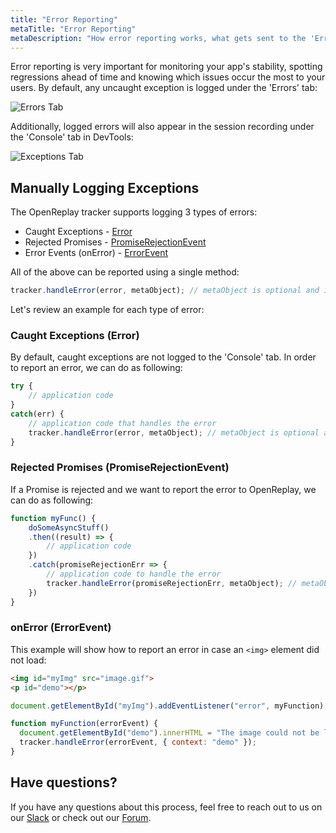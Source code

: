```yaml
---
title: "Error Reporting"
metaTitle: "Error Reporting"
metaDescription: "How error reporting works, what gets sent to the 'Errors' tab and how to report errors and exceptions manually"
---
```


Error reporting is very important for monitoring your app's stability, spotting regressions ahead of time and knowing which issues occur the most to your users. By default, any uncaught exception is logged under the 'Errors' tab:

![Errors Tab](/static/errors-tab.jpg#center)

Additionally, logged errors will also appear in the session recording under the 'Console' tab in DevTools:

![Exceptions Tab](/static/exceptions-tab-in-recording.jpg#center)


## Manually Logging Exceptions

The OpenReplay tracker supports logging 3 types of errors:
* Caught Exceptions - [Error](https://developer.mozilla.org/en-US/docs/Web/JavaScript/Reference/Global_Objects/Error)
* Rejected Promises - [PromiseRejectionEvent](https://developer.mozilla.org/en-US/docs/Web/API/PromiseRejectionEvent)
* Error Events (onError) - [ErrorEvent](https://developer.mozilla.org/en-US/docs/Web/API/ErrorEvent)

All of the above can be reported using a single method:

```js
tracker.handleError(error, metaObject); // metaObject is optional and is a flat object
```

Let's review an example for each type of error:

### Caught Exceptions (Error)

By default, caught exceptions are not logged to the 'Console' tab. In order to report an error, we can do as following:

```js
try {
    // application code
}
catch(err) {
    // application code that handles the error
    tracker.handleError(error, metaObject); // metaObject is optional and is a flat object
}
```
### Rejected Promises (PromiseRejectionEvent)

If a Promise is rejected and we want to report the error to OpenReplay, we can do as following:

```js
function myFunc() {
    doSomeAsyncStuff()
    .then((result) => {
        // application code
    })
    .catch(promiseRejectionErr => {
        // application code to handle the error
        tracker.handleError(promiseRejectionErr, metaObject); // metaObject is optional and is a flat object     
    })
}
```

### onError (ErrorEvent)

This example will show how to report an error in case an ```<img>``` element did not load:  

```html
<img id="myImg" src="image.gif">
<p id="demo"></p>
```

```js
document.getElementById("myImg").addEventListener("error", myFunction);

function myFunction(errorEvent) {
  document.getElementById("demo").innerHTML = "The image could not be loaded.";
  tracker.handleError(errorEvent, { context: "demo" });
}
```

## Have questions?
If you have any questions about this process, feel free to reach out to us on our [Slack](https://slack.openreplay.com) or check out our [Forum](https://forum.openreplay.com).